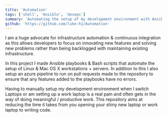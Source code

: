 ```yaml
---
title: 'Automation'
tags: ['shell', 'Ansible', 'devops']
summary: 'Automating the setup of my development environment with Ansible & bash'
github: 'https://github.com/luke-h1/Automation'
---
```


I am a huge advocate for infrastructure automation & continuous integration as this allows developers to focus on innovating new features and solving new problems rather than being backlogged with maintaining existing infrastructure.


In this project I made Ansible playbooks & Bash scripts that automate the setup of Linux & Mac OS X workstations + servers. In addition to this I also setup an azure pipeline to run on pull requests made to the repository to ensure that any features added to the playbooks have no errors.


Having to manually setup my development environment when I switch Laptops or am setting up a work laptop is a real pain and often gets in the way of doing meaningful / productive work. This repository aims at reducing the time it takes from you opening your shiny new laptop or work laptop to writing code. 
